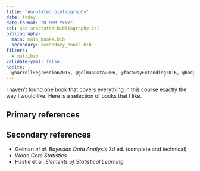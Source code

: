 ```yaml
---
title: "Annotated bibliography"
date: today
date-format: "D MMM YYYY"
csl: apa-annotated-bibliography.csl
bibliography:
  main: main_books.bib
  secondary: secondary_books.bib
filters:
  - multibib
validate-yaml: false
nocite: |
  @harrellRegression2015, @gelmanData2006, @farawayExtending2016, @hodgesRichly2013, @mcelreathStatistical2020, @woodGeneralized2017, @gelmanRegression2020, @shaliziAdvanced2022, @zuurBeginner2013, @jamesintroduction2013, @hastielements2009
---
```



<!-- https://github.com/pandoc-ext/multibib -->

<style>
.csl-block {
 color: #a14c9a; <!-- was ## 3399ff; -->
}
</style>

<!-- typically renders in docs/ dir  -->

I haven't found one book that covers everything in this course exactly the way I would like. Here is a selection of books that I like.

## Primary references

::: {#refs-main}
:::

## Secondary references

::: {#refs-secondary}
:::

* Gelman *et al.* *Bayesian Data Analysis* 3d ed. (complete and technical)
* Wood *Core Statistics*
* Hastie et al. *Elements of Statistical Learning*

